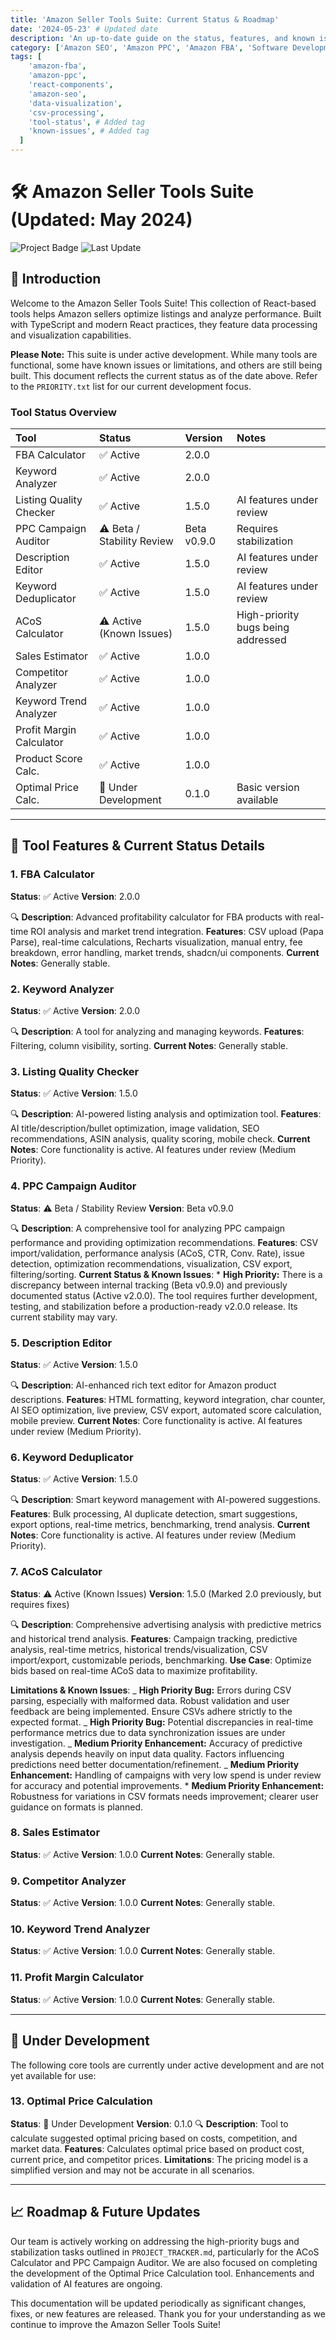 ```yaml
---
title: 'Amazon Seller Tools Suite: Current Status & Roadmap'
date: '2024-05-23' # Updated date
description: 'An up-to-date guide on the status, features, and known issues of our React-based tools for Amazon sellers.'
category: ['Amazon SEO', 'Amazon PPC', 'Amazon FBA', 'Software Development'] # Added category
tags: [
    'amazon-fba',
    'amazon-ppc',
    'react-components',
    'amazon-seo',
    'data-visualization',
    'csv-processing',
    'tool-status', # Added tag
    'known-issues', # Added tag
  ]
---
```


# 🛠 Amazon Seller Tools Suite (Updated: May 2024)

![Project Badge](https://img.shields.io/badge/Status-Active%20Development-blue) ![Last Update](https://img.shields.io/badge/Docs%20Updated-2024--05--23-informational)

## 🌟 Introduction

Welcome to the Amazon Seller Tools Suite! This collection of React-based tools helps Amazon sellers optimize listings and analyze performance. Built with TypeScript and modern React practices, they feature data processing and visualization capabilities.

**Please Note:** This suite is under active development. While many tools are functional, some have known issues or limitations, and others are still being built. This document reflects the current status as of the date above. Refer to the `PRIORITY.txt` list for our current development focus.

### Tool Status Overview

| Tool                     | Status                     | Version     | Notes                              |
| :----------------------- | :------------------------- | :---------- | :--------------------------------- |
| FBA Calculator           | ✅ Active                  | 2.0.0       |                                    |
| Keyword Analyzer         | ✅ Active                  | 2.0.0       |                                    |
| Listing Quality Checker  | ✅ Active                  | 1.5.0       | AI features under review           |
| PPC Campaign Auditor     | ⚠️ Beta / Stability Review | Beta v0.9.0 | Requires stabilization             |
| Description Editor       | ✅ Active                  | 1.5.0       | AI features under review           |
| Keyword Deduplicator     | ✅ Active                  | 1.5.0       | AI features under review           |
| ACoS Calculator          | ⚠️ Active (Known Issues)   | 1.5.0       | High-priority bugs being addressed |
| Sales Estimator          | ✅ Active                  | 1.0.0       |                                    |
| Competitor Analyzer      | ✅ Active                  | 1.0.0       |                                    |
| Keyword Trend Analyzer   | ✅ Active                  | 1.0.0       |                                    |
| Profit Margin Calculator | ✅ Active                  | 1.0.0       |                                    |
| Product Score Calc.      | ✅ Active                  | 1.0.0       |                                    |
| Optimal Price Calc.      | 🚧 Under Development       | 0.1.0       | Basic version available            |

---

## 🔧 Tool Features & Current Status Details

### 1. FBA Calculator

**Status**: ✅ Active
**Version**: 2.0.0

🔍 **Description**: Advanced profitability calculator for FBA products with real-time ROI analysis and market trend integration.
**Features**: CSV upload (Papa Parse), real-time calculations, Recharts visualization, manual entry, fee breakdown, error handling, market trends, shadcn/ui components.
**Current Notes**: Generally stable.

### 2. Keyword Analyzer

**Status**: ✅ Active
**Version**: 2.0.0

🔍 **Description**: A tool for analyzing and managing keywords.
**Features**: Filtering, column visibility, sorting.
**Current Notes**: Generally stable.

### 3. Listing Quality Checker

**Status**: ✅ Active
**Version**: 1.5.0

🔍 **Description**: AI-powered listing analysis and optimization tool.
**Features**: AI title/description/bullet optimization, image validation, SEO recommendations, ASIN analysis, quality scoring, mobile check.
**Current Notes**: Core functionality is active. AI features under review (Medium Priority).

### 4. PPC Campaign Auditor

**Status**: ⚠️ Beta / Stability Review
**Version**: Beta v0.9.0

🔍 **Description**: A comprehensive tool for analyzing PPC campaign performance and providing optimization recommendations.
**Features**: CSV import/validation, performance analysis (ACoS, CTR, Conv. Rate), issue detection, optimization recommendations, visualization, CSV export, filtering/sorting.
**Current Status & Known Issues**: \* **High Priority:** There is a discrepancy between internal tracking (Beta v0.9.0) and previously documented status (Active v2.0.0). The tool requires further development, testing, and stabilization before a production-ready v2.0.0 release. Its current stability may vary.

### 5. Description Editor

**Status**: ✅ Active
**Version**: 1.5.0

🔍 **Description**: AI-enhanced rich text editor for Amazon product descriptions.
**Features**: HTML formatting, keyword integration, char counter, AI SEO optimization, live preview, CSV export, automated score calculation, mobile preview.
**Current Notes**: Core functionality is active. AI features under review (Medium Priority).

### 6. Keyword Deduplicator

**Status**: ✅ Active
**Version**: 1.5.0

🔍 **Description**: Smart keyword management with AI-powered suggestions.
**Features**: Bulk processing, AI duplicate detection, smart suggestions, export options, real-time metrics, benchmarking, trend analysis.
**Current Notes**: Core functionality is active. AI features under review (Medium Priority).

### 7. ACoS Calculator

**Status**: ⚠️ Active (Known Issues)
**Version**: 1.5.0 (Marked 2.0 previously, but requires fixes)

🔍 **Description**: Comprehensive advertising analysis with predictive metrics and historical trend analysis.
**Features**: Campaign tracking, predictive analysis, real-time metrics, historical trends/visualization, CSV import/export, customizable periods, benchmarking.
**Use Case**: Optimize bids based on real-time ACoS data to maximize profitability.

**Limitations & Known Issues**:
_ **High Priority Bug:** Errors during CSV parsing, especially with malformed data. Robust validation and user feedback are being implemented. Ensure CSVs adhere strictly to the expected format.
_ **High Priority Bug:** Potential discrepancies in real-time performance metrics due to data synchronization issues are under investigation.
_ **Medium Priority Enhancement:** Accuracy of predictive analysis depends heavily on input data quality. Factors influencing predictions need better documentation/refinement.
_ **Medium Priority Enhancement:** Handling of campaigns with very low spend is under review for accuracy and potential improvements. \* **Medium Priority Enhancement:** Robustness for variations in CSV formats needs improvement; clearer user guidance on formats is planned.

### 8. Sales Estimator

**Status**: ✅ Active
**Version**: 1.0.0
**Current Notes**: Generally stable.

### 9. Competitor Analyzer

**Status**: ✅ Active
**Version**: 1.0.0
**Current Notes**: Generally stable.

### 10. Keyword Trend Analyzer

**Status**: ✅ Active
**Version**: 1.0.0
**Current Notes**: Generally stable.

### 11. Profit Margin Calculator

**Status**: ✅ Active
**Version**: 1.0.0
**Current Notes**: Generally stable.

---

## 🚀 Under Development

The following core tools are currently under active development and are not yet available for use:

### 13. Optimal Price Calculation

**Status**: 🚧 Under Development
**Version**: 0.1.0
🔍 **Description**: Tool to calculate suggested optimal pricing based on costs, competition, and market data.
**Features**: Calculates optimal price based on product cost, current price, and competitor prices.
**Limitations**: The pricing model is a simplified version and may not be accurate in all scenarios.

---

## 📈 Roadmap & Future Updates

Our team is actively working on addressing the high-priority bugs and stabilization tasks outlined in `PROJECT_TRACKER.md`, particularly for the ACoS Calculator and PPC Campaign Auditor. We are also focused on completing the development of the Optimal Price Calculation tool. Enhancements and validation of AI features are ongoing.

This documentation will be updated periodically as significant changes, fixes, or new features are released. Thank you for your understanding as we continue to improve the Amazon Seller Tools Suite!
